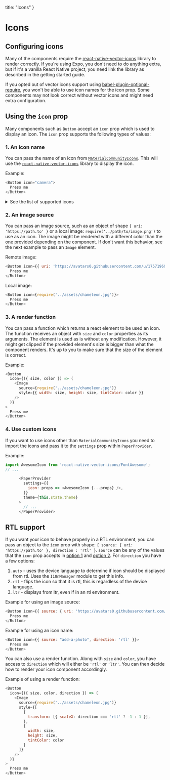   title: "Icons"
}


# Icons

## Configuring icons

Many of the components require the [react-native-vector-icons](https://github.com/oblador/react-native-vector-icons) library to render correctly. If you're using Expo, you don't need to do anything extra, but if it's a vanilla React Native project, you need link the library as described in the getting started guide.

If you opted out of vector icons support using [babel-plugin-optional-require](https://github.com/satya164/babel-plugin-optional-require), you won't be able to use icon names for the icon prop. Some components may not look correct without vector icons and might need extra configuration.

## Using the `icon` prop

Many components such as `Button` accept an `icon` prop which is used to display an icon. The `icon` prop supports the following types of values:

### 1. An icon name

You can pass the name of an icon from [`MaterialCommunityIcons`](https://materialdesignicons.com). This will use the [`react-native-vector-icons`](https://github.com/oblador/react-native-vector-icons) library to display the icon.

Example:

```js
<Button icon="camera">
  Press me
</Button>
```

<details><summary>See the list of supported icons</summary>
  <IconsList />
</details>

### 2. An image source

You can pass an image source, such as an object of shape `{ uri: 'https://path.to' }` or a local image: `require('../path/to/image.png')` to use as an icon. The image might be rendered with a different color than the one provided depending on the component. If don't want this behavior, see the next example to pass an `Image` element.

Remote image:

```js
<Button icon={{ uri: 'https://avatars0.githubusercontent.com/u/17571969?v=3&s=400' }}>
  Press me
</Button>
```

Local image:

```js
<Button icon={require('../assets/chameleon.jpg')}>
  Press me
</Button>
```

### 3. A render function

You can pass a function which returns a react element to be used an icon. The function receives an object with `size` and `color` properties as its arguments. The element is used as is without any modification. However, it might get clipped if the provided element's size is bigger than what the component renders. It's up to you to make sure that the size of the element is correct.

Example:

```js
<Button
  icon={({ size, color }) => (
    <Image
      source={require('../assets/chameleon.jpg')}
      style={{ width: size, height: size, tintColor: color }}
    />
  )}
>
  Press me
</Button>
```

### 4. Use custom icons

If you want to use icons other than `MaterialCommunityIcons` you need to import the icons and pass it to the `settings` prop within `PaperProvider`.

Example:

```js
import AwesomeIcon from 'react-native-vector-icons/FontAwesome';
// ...

      <PaperProvider
        settings={{
          icon: props => <AwesomeIcon {...props} />,
        }}
        theme={this.state.theme}
      >
        // ...
      </PaperProvider>
```

## RTL support

If you want your icon to behave properly in a RTL environment, you can pass an object to the `icon` prop with shape: `{ source: { uri: 'https://path.to' }, direction : 'rtl' }`. `source` can be any of the values that the `icon` prop accepts in [option 1](#1.-an-icon-name) and [option 2](#2.-an-image-source). For `direction` you have a few options:

1. `auto` - uses the device language to determine if icon should be displayed from rtl. Uses the `I18nManager` module to get this info.
2. `rtl` - flips the icon so that it is rtl, this is regardless of the device language.
3. `ltr` - displays from ltr, even if in an rtl environment.

Example for using an image source:

```js
<Button icon={{ source: { uri: 'https://avatars0.githubusercontent.com/u/17571969?v=3&s=400' }, direction: 'rtl' }}>
  Press me
</Button>
```

Example for using an icon name:

```js
<Button icon={{ source: "add-a-photo", direction: 'rtl' }}>
  Press me
</Button>
```

You can also use a render function. Along with `size` and `color`, you have access to `direction` which will either be `'rtl'` or `'ltr'`. You can then decide how to render your icon component accordingly.

Example of using a render function:

```js
<Button
  icon={({ size, color, direction }) => (
    <Image
      source={require('../assets/chameleon.jpg')}
      style={[
        {
          transform: [{ scaleX: direction === 'rtl' ? -1 : 1 }],
        },
        {
          width: size,
          height: size,
          tintColor: color
        }
      ]}
    />
  )}
>
  Press me
</Button>
```
